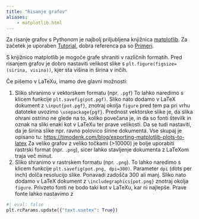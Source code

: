 ```yaml
---
title: "Risanje grafov"
aliases:
    - matplotlib.html
---
```

Za risanje grafov s Pythonom je najbolj priljubljena knjižnica [matplotlib](http://matplotlib.org/). Za začetek je uporaben [Tutorial](https://matplotlib.org/stable/tutorials/index.html), dobra referenca pa so [Primeri](https://matplotlib.org/stable/gallery/index.html).

S knjižnico matplotlib je mogoče grafe shraniti v različnih formatih. Pred risanjem grafov je dobro nastaviti velikost slike s `plt.figure(figsize=(sirina, visina))`, kjer sta višina in širina v inčih.

Če pišemo v LaTeXu, imamo dve glavni možnosti:

1.  Sliko shranimo v vektorskem formatu (npr. `.pgf`) To lahko naredimo s klicem funkcije `plt.savefig(pot.pgf)`. Sliko nato dodamo v LaTeX dokument z `\input{pot.pgf}`, znotraj okolja `figure` pred tem pa pri vrhu datoteke uvozimo `\usepackage{pgf}`. Prednost vektorske slike je, da slika ohrani ostrino ne glede na to, koliko povečana je, in da so fonti številk in oznak na sliki enaki kot v LaTeXu ter prave velikosti. Da se tudi nastaviti, da je širina slike npr. ravno polovico širine dokumenta. Vse skupaj je opisano tu: <https://timodenk.com/blog/exporting-matplotlib-plots-to-latex> Za veliko grafov z veliko točkami (\>10000) je bolje uporabiti rastrski format (npr. `.png`), sicer lahko stavljenje dokumenta z LaTeXom traja več minut.
2.  Sliko shranimo v rastrskem formatu (npr. `.png`). To lahko naredimo s klicem funkcije `plt.savefig(pot.png, dpi=300)`. Parameter `dpi` (dots per inch) dolča resolucijo slike. Ponavadi zadošča 300 ali manj. Sliko nato dodamo v LaTeX dokument z `\includegraphics{pot.png}` znotraj okolja `figure`. Privzeto fonti ne bodo taki kot v LaTeXu, kar ni najlepše. Prave fonte lahko nastavimo z

```python
#| eval: false
plt.rcParams.update({"text.usetex": True})
```